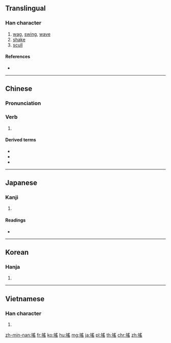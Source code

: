 {{also|揺|摇}}
==Translingual==

===Han character===
{{Han char|rn=64|rad=手|as=10|sn=13|four=52072|canj=QBOU}}

# [[wag]], [[swing]], [[wave]]
# [[shake]]
# [[scull]]

====References====
* {{Han ref|kx=0446.270|dkj=12479|dj=0797.110|hdz=31935.051|uh=6416|ud=25622|bh=B76E|bd=46958}}

----

==Chinese==
{{zh-forms|s=摇|alt=摇}}

===Pronunciation===
{{zh-pron
|m=yáo
|c=jiu4
|h=pfs=yèu
|md=
|mn=iô
|w=
|mc=y
|oc=y
|cat=
}}

===Verb===
{{zh-verb}}

# {{rfdef|lang=zh}}

====Derived terms====
* {{zh-l|搖頭|to shake one's head}}
* {{zh-l|搖指}}
* {{zh-l|搖擺}}

----

==Japanese==

===Kanji===
{{ja-kanji|grade=|rs=手10}}

# {{defn|lang=ja|sort=手10}}

====Readings====
* {{ja-readings|on=[[よう]] (yō)|kun=[[ゆする]] (yusuru), [[ゆれる]] (yureru)}}

----

==Korean==

===Hanja===
{{ko-hanja|hangeul=요|eumhun=|rv=yo|mr=yo|y=yo}}

# {{defn|lang=ko|sort=手10}}

----

==Vietnamese==

===Han character===
{{vi-hantu|[[gieo]], [[dao]], [[diêu]], [[vêu]]|rs=手10}}

# {{defn|lang=vi|sort=手10}}

[[zh-min-nan:搖]]
[[fr:搖]]
[[ko:搖]]
[[hu:搖]]
[[mg:搖]]
[[ja:搖]]
[[pl:搖]]
[[th:搖]]
[[chr:搖]]
[[zh:搖]]